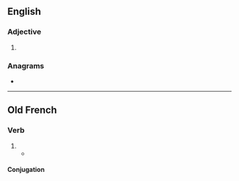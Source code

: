 ==English==

===Adjective===
{{head|en|adjective comparative form}}

# {{en-comparative of|touchy}}

===Anagrams===
* {{anagrams|en|couthier}}

----

==Old French==

===Verb===
{{head|fro|verb}}

# {{alternative form of|tochier|lang=fro}}
#* {{quote-book|title=[[s:fr:Yvain ou le Chevalier au Lion|Yvain ou le Chevalier au Lion]]|author={{w|Christian of Troyes}}|year=circa 1170|passage=Qu'il me vit vers lui aprochier.<br>Je ne soi s'il me vaut '''touchier'''[.]|translation=He saw me coming toward him.<br>I did not know if it was worth touching him.}}

====Conjugation====
{{fro-conj-ier}}